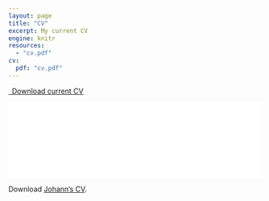 ```yaml
---
layout: page
title: "CV"
excerpt: My current CV
engine: knitr 
resources:
  - "cv.pdf"
cv:
  pdf: "cv.pdf"
---
```


```{=html}
<p class="text-center">
  <a class="btn btn-primary btn-lg cv-download" href="`r rmarkdown::metadata$cv$pdf`" target="_blank">
    <i class="fa-solid fa-file-arrow-down"></i>&ensp;Download current CV
  </a>
</p>
<div class="embed-container">
  <iframe src="`r rmarkdown::metadata$cv$pdf`#toolbar=0" style="border: 0.5px;width: 100%;"></iframe>
</div>
```

Download [Johann's CV](../cv/Johann_Wagner_CV_2023.pdf).
